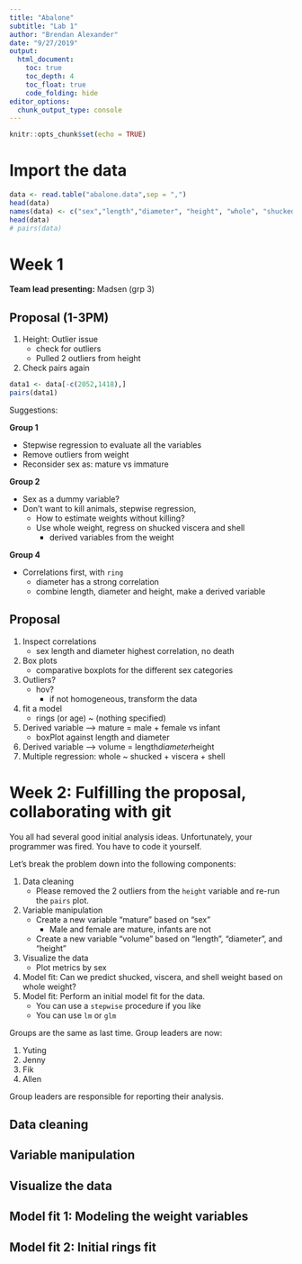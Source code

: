 ---
title: "Abalone"
subtitle: "Lab 1"
author: "Brendan Alexander"
date: "9/27/2019"
output: 
  html_document:
    toc: true
    toc_depth: 4
    toc_float: true
    code_folding: hide
editor_options: 
  chunk_output_type: console
---

```{r setup, include=FALSE}
knitr::opts_chunk$set(echo = TRUE)
```

# Import the data
```{r results=FALSE}
data <- read.table("abalone.data",sep = ",")
head(data)
names(data) <- c("sex","length","diameter", "height", "whole", "shucked", "viscera", "shell", "rings")
head(data)
# pairs(data)
```

# Week 1

**Team lead presenting:** Madsen (grp 3)

## Proposal (1-3PM)

1. Height: Outlier issue
    - check for outliers
    - Pulled 2 outliers from height
1. Check pairs again
  

```{r}
data1 <- data[-c(2052,1418),]
pairs(data1)
```

Suggestions:

**Group 1**

- Stepwise regression to evaluate all the variables
- Remove outliers from weight
- Reconsider sex as: mature vs immature


**Group 2**

- Sex as a dummy variable?
- Don't want to kill animals, stepwise regression, 
    - How to estimate weights without killing?
    - Use whole weight, regress on shucked viscera and shell
        - derived variables from the weight
    
**Group 4**

- Correlations first, with `ring`
    - diameter has a strong correlation
    - combine length, diameter and height, make a derived variable

## Proposal


1. Inspect correlations
    - sex length and diameter highest correlation, no death
1. Box plots
    - comparative boxplots for the different sex categories
1. Outliers?
    - hov?
        - if not homogeneous, transform the data
1. fit a model
    - rings (or age) ~ (nothing specified)
1. Derived variable --> mature = male + female vs infant
    - boxPlot against length and diameter
1. Derived variable --> volume = length*diameter*height
1. Multiple regression: whole ~ shucked + viscera + shell


# Week 2: Fulfilling the proposal, collaborating with git

You all had several good initial analysis ideas.
Unfortunately, your programmer was fired.
You have to code it yourself.

Let's break the problem down into the following components:

1. Data cleaning
    - Please removed the 2 outliers from the `height` variable and re-run the `pairs` plot.
1. Variable manipulation
    - Create a new variable "mature" based on "sex"
        - Male and female are mature, infants are not
    - Create a new variable "volume" based on "length", "diameter", and "height"
1. Visualize the data
    - Plot metrics by sex
1. Model fit: Can we predict shucked, viscera, and shell weight based on whole weight?
1. Model fit: Perform an initial model fit for the data.
    - You can use a `stepwise` procedure if you like
    - You can use `lm` or `glm`

Groups are the same as last time.
Group leaders are now:

1. Yuting
1. Jenny
1. Fik
1. Allen

Group leaders are responsible for reporting their analysis.


## Data cleaning


## Variable manipulation

## Visualize the data

## Model fit 1: Modeling the weight variables

## Model fit 2: Initial rings fit


















